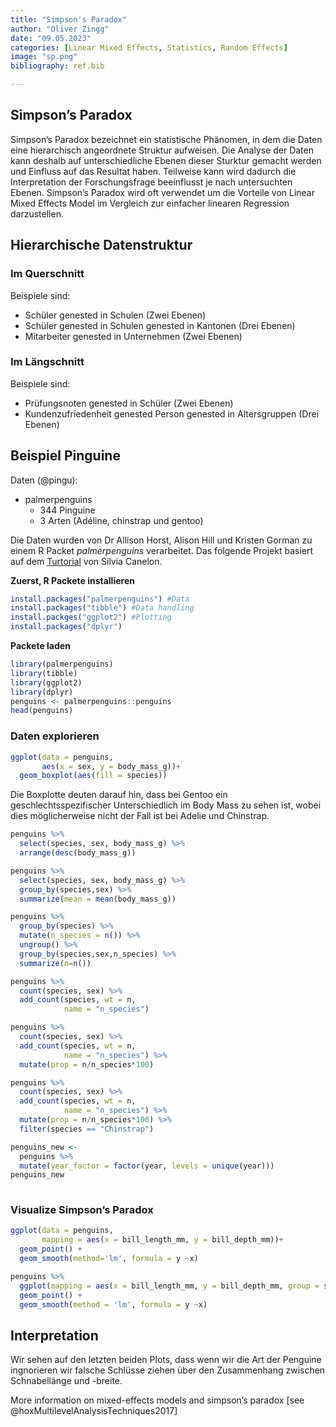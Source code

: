 ```yaml
---
title: "Simpson's Paradox"
author: "Oliver Zingg" 
date: "09.05.2023"
categories: [Linear Mixed Effects, Statistics, Random Effects]
image: "sp.png"
bibliography: ref.bib

---
```


## Simpson's Paradox

Simpson's Paradox bezeichnet ein statistische Phänomen, in dem die Daten eine hierarchisch angeordnete Struktur aufweisen. Die Analyse der Daten kann deshalb auf unterschiedliche Ebenen dieser Sturktur gemacht werden und Einfluss auf das Resultat haben. Teilweise kann wird dadurch die Interpretation der Forschungsfrage beeinflusst je nach untersuchten Ebenen. Simpson's Paradox wird oft verwendet um die Vorteile von Linear Mixed Effects Model im Vergleich zur einfacher linearen Regression darzustellen.

## Hierarchische Datenstruktur

### Im Querschnitt

Beispiele sind:

-   Schüler genested in Schulen (Zwei Ebenen)
-   Schüler genested in Schulen genested in Kantonen (Drei Ebenen)
-   Mitarbeiter genested in Unternehmen (Zwei Ebenen)

### Im Längschnitt

Beispiele sind:

-   Prüfungsnoten genested in Schüler (Zwei Ebenen)
-   Kundenzufriedenheit genested Person genested in Altersgruppen (Drei Ebenen)



## Beispiel Pinguine 

Daten (@pingu):

-   palmerpenguins
    -   344 Pinguine
    -   3 Arten (Adéline, chinstrap und gentoo)

Die Daten wurden von Dr Allison Horst, Alison Hill und Kristen Gorman zu einem R Packet *palmerpenguins* verarbeitet. Das folgende Projekt basiert auf dem [Turtorial](https://slides.silviacanelon.com/tour-of-the-tidyverse) von Silvia Canelon.

**Zuerst, R Packete installieren**

```r
install.packages("palmerpenguins") #Data
install.packages("tibble") #Data handling
install.packges("ggplot2") #Plotting
install.packages("dplyr")
```

**Packete laden**

```r
library(palmerpenguins)
library(tibble)
library(ggplot2)
library(dplyr)
penguins <- palmerpenguins::penguins
head(penguins)
```


### Daten explorieren 


```r
ggplot(data = penguins,
       aes(x = sex, y = body_mass_g))+
  geom_boxplot(aes(fill = species))
```

Die Boxplotte deuten darauf hin, dass bei Gentoo ein geschlechtsspezifischer Unterschiedlich im Body Mass zu sehen ist, wobei dies möglicherweise nicht der Fall ist bei Adelie und Chinstrap.

```r
penguins %>%
  select(species, sex, body_mass_g) %>%
  arrange(desc(body_mass_g))
```
```r
penguins %>%
  select(species, sex, body_mass_g) %>%
  group_by(species,sex) %>%
  summarize(mean = mean(body_mass_g))
```

```r
penguins %>%
  group_by(species) %>%
  mutate(n_species = n()) %>%
  ungroup() %>%
  group_by(species,sex,n_species) %>%
  summarize(n=n())
```
```r
penguins %>%
  count(species, sex) %>%
  add_count(species, wt = n,
            name = "n_species")
```

```r
penguins %>%
  count(species, sex) %>%
  add_count(species, wt = n,
            name = "n_species") %>%
  mutate(prop = n/n_species*100)
```

```r
penguins %>%
  count(species, sex) %>%
  add_count(species, wt = n,
            name = "n_species") %>%
  mutate(prop = n/n_species*100) %>%
  filter(species == "Chinstrap")
```

```r
penguins_new <-
  penguins %>%
  mutate(year_factor = factor(year, levels = unique(year)))
penguins_new
  
```

### Visualize Simpson's Paradox

```r
ggplot(data = penguins,
       mapping = aes(x = bill_length_mm, y = bill_depth_mm))+
  geom_point() +
  geom_smooth(method='lm', formula = y ~x)
```

```r
penguins %>%
  ggplot(mapping = aes(x = bill_length_mm, y = bill_depth_mm, group = species, col = species)) + 
  geom_point() +
  geom_smooth(method = 'lm', formula = y ~x)
```



## Interpretation

Wir sehen auf den letzten beiden Plots, dass wenn wir die Art der Penguine ingnorieren wir falsche Schlüsse ziehen über den Zusammenhang zwischen Schnabellänge und -breite.  

More information on mixed-effects models and simpson's paradox [see @hoxMultilevelAnalysisTechniques2017]
